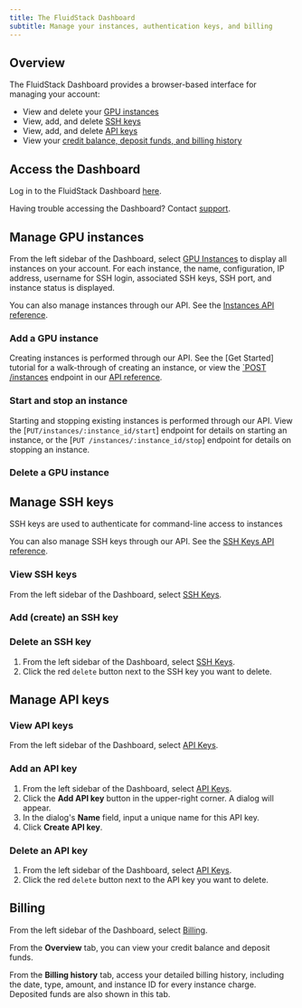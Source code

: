 ---
title: The FluidStack Dashboard
subtitle: Manage your instances, authentication keys, and billing
---
## Overview

The FluidStack Dashboard provides a browser-based interface for managing your account:

- View and delete your [GPU instances](#manage-gpu-instances)
- View, add, and delete [SSH keys](#manage-ssh-keys)
- View, add, and delete [API keys](#manage-api-keys)
- View your [credit balance, deposit funds, and billing history](#billing)

## Access the Dashboard

Log in to the FluidStack Dashboard [here](https://dashboard.fluidstack.io/).

Having trouble accessing the Dashboard? Contact [support](mailto:support@fluidstack.io).

## Manage GPU instances

From the left sidebar of the Dashboard, select [GPU Instances](https://dashboard.fluidstack.io/dashboard/instances) to display all instances on your account. For each instance, the name, configuration, IP address, username for SSH login, associated SSH keys, SSH port, and instance status is displayed.

<Tip>You can also manage instances through our API. See the [Instances API reference](/api-reference/instances).</Tip>

### Add a GPU instance

Creating instances is performed through our API. See the [Get Started] tutorial for a walk-through of creating an instance, or view the [`POST /instances](/api-reference/create) endpoint in our [API reference](/api-reference).

### Start and stop an instance

Starting and stopping existing instances is performed through our API. View the [`PUT/instances/:instance_id/start`] endpoint for details on starting an instance, or the [`PUT /instances/:instance_id/stop`] endpoint for details on stopping an instance.

### Delete a GPU instance

<Markdown src="../snippets/delete-instance-dashboard.mdx" />

## Manage SSH keys

SSH keys are used to authenticate for command-line access to instances

<Tip>You can also manage SSH keys through our API. See the [SSH Keys API reference](/api-reference/ssh-keys/).</Tip>

### View SSH keys

From the left sidebar of the Dashboard, select [SSH Keys](https://dashboard.fluidstack.io/dashboard/ssh-keys).

### Add (create) an SSH key

<Markdown src="../snippets/create-ssh-key-dashboard.mdx" />

### Delete an SSH key

<Markdown src="../snippets/delete-ssh-key-warning.mdx" />

1. From the left sidebar of the Dashboard, select [SSH Keys](https://dashboard.fluidstack.io/dashboard/ssh-keys).
2. Click the red `delete` button next to the SSH key you want to delete.

## Manage API keys

### View API keys

From the left sidebar of the Dashboard, select [API Keys](https://dashboard.fluidstack.io/dashboard/api-keys).

### Add an API key

1. From the left sidebar of the Dashboard, select [API Keys](https://dashboard.fluidstack.io/dashboard/api-keys).
2. Click the **Add API key** button in the upper-right corner. A dialog will appear.
3. In the dialog's **Name** field, input a unique name for this API key. 
5. Click **Create API key**.

### Delete an API key

1. From the left sidebar of the Dashboard, select [API Keys](https://dashboard.fluidstack.io/dashboard/api-keys).
2. Click the red `delete` button next to the API key you want to delete.

## Billing

From the left sidebar of the Dashboard, select [Billing](https://dashboard.fluidstack.io/dashboard/billing).

From the **Overview** tab, you can view your credit balance and deposit funds. 

From the **Billing history** tab, access your detailed billing history, including the date, type, amount, and instance ID for every instance charge. Deposited funds are also shown in this tab.


